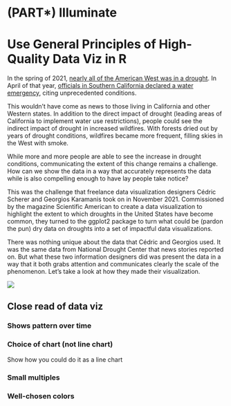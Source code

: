 # (PART\*) Illuminate {-}

# Use General Principles of High-Quality Data Viz in R {-}

In the spring of 2021, [nearly all of the American West was in a drought](https://droughtmonitor.unl.edu/DmData/TimeSeries.aspx). In April of that year, [officials in Southern California declared a water emergency](https://www.cbsnews.com/news/west-climate-change-water/), citing unprecedented conditions. 

This wouldn't have come as news to those living in California and other Western states. In addition to the direct impact of drought (leading areas of California to implement water use restrictions), people could see the indirect impact of drought in increased wildfires. With forests dried out by years of drought conditions, wildfires became more frequent, filling skies in the West with smoke. 

While more and more people are able to see the increase in drought conditions, communicating the extent of this change remains a challenge. How can we show the data in a way that accurately represents the data while is also compelling enough to have lay people take notice? 

This was the challenge that freelance data visualization designers Cédric Scherer and Georgios Karamanis took on in November 2021. Commissioned by the magazine Scientific American to create a data visualization to highlight the extent to which droughts in the United States have become common, they turned to the ggplot2 package to turn what could be (pardon the pun) dry data on droughts into a set of impactful data visualizations. 

There was nothing unique about the data that Cédric and Georgios used. It was the same data from National Drought Center that news stories reported on. But what these two information designers did was present the data in a way that it both grabs attention and communicates clearly the scale of the phenomenon. Let's take a look at how they made their visualization. 

![](https://raw.githubusercontent.com/gkaramanis/drought_viz_sciam-shared/main/readme-img/sciam-online.png.webp)

## Close read of data viz

### Shows pattern over time

### Choice of chart (not line chart)

Show how you could do it as a line chart

### Small multiples

### Well-chosen colors

